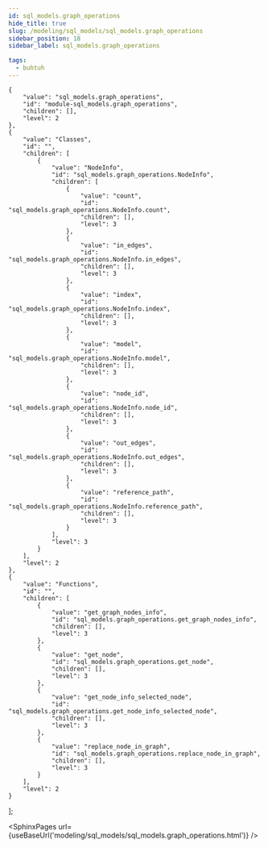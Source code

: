 ```yaml
---
id: sql_models.graph_operations
hide_title: true
slug: /modeling/sql_models/sql_models.graph_operations
sidebar_position: 18
sidebar_label: sql_models.graph_operations

tags:
  - buhtuh
---
```


    {
        "value": "sql_models.graph_operations",
        "id": "module-sql_models.graph_operations",
        "children": [],
        "level": 2
    },
    {
        "value": "Classes",
        "id": "",
        "children": [
            {
                "value": "NodeInfo",
                "id": "sql_models.graph_operations.NodeInfo",
                "children": [
                    {
                        "value": "count",
                        "id": "sql_models.graph_operations.NodeInfo.count",
                        "children": [],
                        "level": 3
                    },
                    {
                        "value": "in_edges",
                        "id": "sql_models.graph_operations.NodeInfo.in_edges",
                        "children": [],
                        "level": 3
                    },
                    {
                        "value": "index",
                        "id": "sql_models.graph_operations.NodeInfo.index",
                        "children": [],
                        "level": 3
                    },
                    {
                        "value": "model",
                        "id": "sql_models.graph_operations.NodeInfo.model",
                        "children": [],
                        "level": 3
                    },
                    {
                        "value": "node_id",
                        "id": "sql_models.graph_operations.NodeInfo.node_id",
                        "children": [],
                        "level": 3
                    },
                    {
                        "value": "out_edges",
                        "id": "sql_models.graph_operations.NodeInfo.out_edges",
                        "children": [],
                        "level": 3
                    },
                    {
                        "value": "reference_path",
                        "id": "sql_models.graph_operations.NodeInfo.reference_path",
                        "children": [],
                        "level": 3
                    }
                ],
                "level": 3
            }
        ],
        "level": 2
    },
    {
        "value": "Functions",
        "id": "",
        "children": [
            {
                "value": "get_graph_nodes_info",
                "id": "sql_models.graph_operations.get_graph_nodes_info",
                "children": [],
                "level": 3
            },
            {
                "value": "get_node",
                "id": "sql_models.graph_operations.get_node",
                "children": [],
                "level": 3
            },
            {
                "value": "get_node_info_selected_node",
                "id": "sql_models.graph_operations.get_node_info_selected_node",
                "children": [],
                "level": 3
            },
            {
                "value": "replace_node_in_graph",
                "id": "sql_models.graph_operations.replace_node_in_graph",
                "children": [],
                "level": 3
            }
        ],
        "level": 2
    }
];




<SphinxPages url={useBaseUrl('modeling/sql_models/sql_models.graph_operations.html')} />

